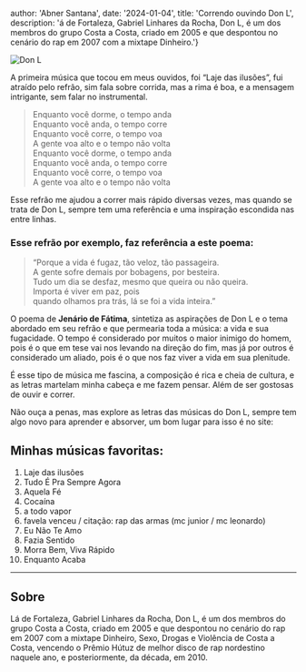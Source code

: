 
  author: 'Abner Santana',
  date: '2024-01-04',
  title: 'Correndo ouvindo Don L',
  description:
'á de Fortaleza, Gabriel Linhares da Rocha, Don L, é um dos membros do grupo Costa a Costa, criado em 2005 e que despontou no cenário do rap em 2007 com a mixtape Dinheiro.'}


<Image src={donl} alt="Don L" />

A primeira música que tocou em meus ouvidos, foi “Laje das ilusões”, fui atraído pelo refrão, sim fala sobre corrida, mas a rima é boa, e a mensagem intrigante, sem falar no instrumental.

>Enquanto você dorme, o tempo anda\
>Enquanto você anda, o tempo corre\
>Enquanto você corre, o tempo voa\
>A gente voa alto e o tempo não volta\
>Enquanto você dorme, o tempo anda\
>Enquanto você anda, o tempo corre\
>Enquanto você corre, o tempo voa\
>A gente voa alto e o tempo não volta

Esse refrão me ajudou a correr mais rápido diversas vezes, mas quando se trata de Don L, sempre tem uma referência e uma inspiração escondida nas entre linhas.

### Esse refrão por exemplo, faz referência a este poema:

>“Porque a vida é fugaz, tão veloz, tão passageira.\
>A gente sofre demais por bobagens, por besteira.\
>Tudo um dia se desfaz, mesmo que queira ou não queira.\
>Importa é viver em paz, pois\
>quando olhamos pra trás, lá se foi a vida inteira.”

O poema de **Jenário de Fátima**, sintetiza as aspirações de Don L e o tema abordado em seu refrão e que permearia toda a música: a vida e sua fugacidade. O tempo é considerado por muitos o maior inimigo do homem, pois é o que em tese vai nos levando na direção do fim, mas já por outros é considerado um aliado, pois é o que nos faz viver a vida em sua plenitude.

É esse tipo de música me fascina, a composição é rica e cheia de cultura, e as letras martelam minha cabeça e me fazem pensar. Além de ser gostosas de ouvir e correr.


Não ouça a penas, mas explore as letras das músicas do Don L, sempre tem algo novo para aprender e absorver, um bom lugar para isso é no site:
 <TextLink
                  href="https://genius.com/artists/Don-l"
                  target="_blank"
                  rel="noopener noreferrer"
                >

## Minhas músicas favoritas:

1.	Laje das ilusões
2.	Tudo É Pra Sempre Agora
3.	Aquela Fé
4.	Cocaína
5.	a todo vapor
6.	favela venceu / citação: rap das armas (mc junior / mc leonardo)
7.	Eu Não Te Amo
8.	Fazia Sentido
9.	Morra Bem, Viva Rápido
10.	Enquanto Acaba

***
## Sobre

Lá de Fortaleza, Gabriel Linhares da Rocha, Don L, é um dos membros do grupo Costa a Costa, criado em 2005 e que despontou no cenário do rap em 2007 com a mixtape Dinheiro, Sexo, Drogas e Violência de Costa a Costa, vencendo o Prêmio Hútuz de melhor disco de rap nordestino naquele ano, e posteriormente, da década, em 2010.
